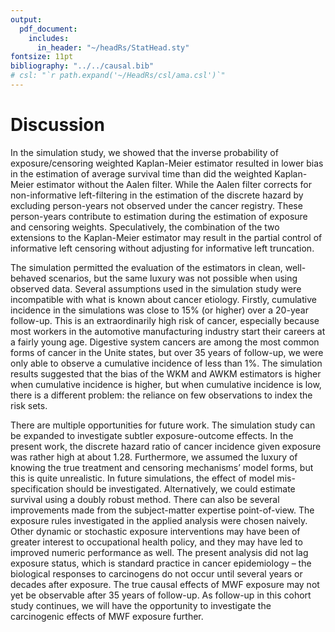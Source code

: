 ```yaml
---
output:
  pdf_document:
    includes:
      in_header: "~/headRs/StatHead.sty"
fontsize: 11pt
bibliography: "../../causal.bib"
# csl: "`r path.expand('~/HeadRs/csl/ama.csl')`"
---
```


# Discussion

In the simulation study, we showed that the inverse probability of exposure/censoring weighted Kaplan-Meier estimator resulted in lower bias in the estimation of average survival time than did the weighted Kaplan-Meier estimator without the Aalen filter. While the Aalen filter corrects for non-informative left-filtering in the estimation of the discrete hazard by excluding person-years not observed under the cancer registry. These person-years contribute to estimation during the estimation of exposure and censoring weights. Speculatively, the combination of the two extensions to the Kaplan-Meier estimator may result in the partial control of informative left censoring without adjusting for informative left truncation.

The simulation permitted the evaluation of the estimators in clean, well-behaved scenarios, but the same luxury was not possible when using observed data. Several assumptions used in the simulation study were incompatible with what is known about cancer etiology. Firstly, cumulative incidence in the simulations was close to 15\% (or higher) over a 20-year follow-up. This is an extraordinarily high risk of cancer, especially because most workers in the automotive manufacturing industry start their careers at a fairly young age. Digestive system cancers are among the most common forms of cancer in the Unite states, but over 35 years of follow-up, we were only able to observe a cumulative incidence of less than 1\%. The simulation results suggested that the bias of the WKM and AWKM estimators is higher when cumulative incidence is higher, but when cumulative incidence is low, there is a different problem: the reliance on few observations to index the risk sets.

There are multiple opportunities for future work. The simulation study can be expanded to investigate subtler exposure-outcome effects. In the present work, the discrete hazard ratio of cancer incidence given exposure was rather high at about 1.28. Furthermore, we assumed the luxury of knowing the true treatment and censoring mechanisms' model forms, but this is quite unrealistic. In future simulations, the effect of model mis-specification should be investigated. Alternatively, we could estimate survival using a doubly robust method. There can also be several improvements made from the subject-matter expertise point-of-view. The exposure rules investigated in the applied analysis were chosen naively. Other dynamic or stochastic exposure interventions may have been of greater interest to occupational health policy, and they may have led to improved numeric performance as well. The present analysis did not lag exposure status, which is standard practice in cancer epidemiology -- the biological responses to carcinogens do not occur until several years or decades after exposure. The true causal effects of MWF exposure may not yet be observable after 35 years of follow-up. As follow-up in this cohort study continues, we will have the opportunity to investigate the carcinogenic effects of MWF exposure further.